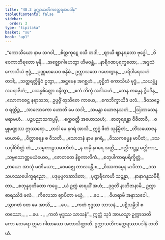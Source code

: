 ```yaml
---
title: "48.3 ဥက္ကာသတိကတ္ထေရအပဒါန"
tableOfContents: false
sidebar:
  order: 3
type: "tipitaka"
basket: "su"
book: "ap1"
---
```



<DynamicBreadcrumb />

<Division number="30" book="ap1" e="ch" v="20" p="431">

<Paragraph number="6099" type="verses" book="ap1">
_“ကောသိယော နာမ ဘဂဝါ,_  
_စိတ္တကူဋေ ဝသီ တဒါ;_  
_ဈာယီ ဈာနရတော ဗုဒ္ဓေါ,_  
_ဝိဝေကာဘိရတော မုနိ._  

</Paragraph>

</Division>
<Division number="31" book="ap1" e="ch" v="20" p="431">

<Paragraph number="6100" type="verses" book="ap1">
_အဇ္ဈောဂါဟေတွာ ဟိမဝန္တံ,_  
_နာရီဂဏပုရက္ခတော;_  
_အဒ္ဒသံ ကောသိယံ ဗုဒ္ဓံ,_  
_ပုဏ္ဏမာယေဝ စန္ဒိမံ._  

</Paragraph>

</Division>
<Division number="32" book="ap1" e="ch" v="20" p="431">

<Paragraph number="6101" type="verses" book="ap1">
ဥက္ကာသတေ ဂဟေတွာန,_  
_ပရိဝါရေသဟံ တဒါ;_  
_သတ္တရတ္တိန္ဒိဝံ ဌတွာ,_  
_အဋ္ဌမေန အဂစ္ဆဟံ._  

</Paragraph>

</Division>
<Division number="33" book="ap1" e="ch" v="20" p="431">

<Paragraph number="6102" type="verses" book="ap1">
_ဝုဋ္ဌိတံ ကောသိယံ ဗုဒ္ဓံ,_  
_သယမ္ဘုံ အပရာဇိတံ;_  
_ပသန္နစိတ္တော ဝန္ဒိတွာ,_  
_ဧကံ ဘိက္ခံ အဒါသဟံ._  

</Paragraph>

</Division>
<Division number="34" book="ap1" e="ch" v="20" p="432">

<Paragraph number="6103" type="verses" book="ap1">
_တေန ကမ္မေန ဒွိပဒိန္ဒ,_  
_လောကဇေဋ္ဌ နရာသဘ;_  
ဥပ္ပဇ္ဇိံ တုသိတေ ကာယေ,_  
_ဧကဘိက္ခာယိဒံ ဖလံ._  

</Paragraph>

</Division>
<Division number="35" book="ap1" e="ch" v="20" p="432">

<Paragraph number="6104" type="verses" book="ap1">
_ဒိဝသဉ္စေဝ ရတ္တိဉ္စ,_  
_အာလောကော ဟောတိ မေ သဒါ;_  
_သမန္တာ ယောဇနသတံ,_  
_ဩဘာသေန ဖရာမဟံ._  

</Paragraph>

</Division>
<Division number="36" book="ap1" e="ch" v="20" p="432">

<Paragraph number="6105" type="verses" book="ap1">
_ပဉ္စပညာသကပ္ပမှိ,_  
_စက္ကဝတ္တီ အဟောသဟံ;_  
_စာတုရန္တော ဝိဇိတာဝီ,_  
_ဇမ္ဗုမဏ္ဍဿ ဣဿရော._  

</Paragraph>

</Division>
<Division number="37" book="ap1" e="ch" v="20" p="432">

<Paragraph number="6106" type="verses" book="ap1">
_တဒါ မေ နဂရံ အာသိ,_  
ဣဒ္ဓံ ဖီတံ သုနိမ္မိတံ;_  
_တိံသယောဇနမာယာမံ,_  
_ဝိတ္ထာရေန စ ဝီသတိ._  

</Paragraph>

</Division>
<Division number="38" book="ap1" e="ch" v="20" p="432">

<Paragraph number="6107" type="verses" book="ap1">
_သောဘနံ နာမ နဂရံ,_  
_ဝိဿကမ္မေန မာပိတံ;_  
_ဒသသဒ္ဒါဝိဝိတ္တံ တံ,_  
_သမ္မတာဠသမာဟိတံ._  

</Paragraph>

</Division>
<Division number="39" book="ap1" e="ch" v="20" p="432">

<Paragraph number="6108" type="verses" book="ap1">
_န တမှိ နဂရေ အတ္ထိ,_  
_ဝလ္လိကဋ္ဌဉ္စ မတ္တိကာ;_  
_သဗ္ဗသောဏ္ဏမယံယေဝ,_  
_ဇောတတေ နိစ္စကာလိကံ._  

</Paragraph>

</Division>
<Division number="40" book="ap1" e="ch" v="20" p="432">

<Paragraph number="6109" type="verses" book="ap1">
_စတုပါကာရပရိက္ခိတ္တံ,_  
_တယော အာသုံ မဏိမယာ;_  
_ဝေမဇ္ဈေ တာလပန္တီ စ,_  
_ဝိဿကမ္မေန မာပိတာ._  

</Paragraph>

</Division>
<Division number="41" book="ap1" e="ch" v="20" p="432">

<Paragraph number="6110" type="verses" book="ap1">
_ဒသသဟဿပေါက္ခရညော,_  
_ပဒုမုပ္ပလဆာဒိတာ;_  
_ပုဏ္ဍရီကေဟိ သဉ္ဆန္နာ,_  
_နာနာဂန္ဓသမီရိတာ._  

</Paragraph>

</Division>
<Division number="42" book="ap1" e="ch" v="20" p="432">

<Paragraph number="6111" type="verses" book="ap1">
_စတုန္နဝုတိတော ကပ္ပေ,_  
_ယံ ဥက္ကံ ဓာရယိံ အဟံ;_  
_ဒုဂ္ဂတိံ နာဘိဇာနာမိ,_  
ဥက္ကာဓာရဿိဒံ ဖလံ._  

</Paragraph>

</Division>
<Division number="43" book="ap1" e="ch" v="20" p="432">

<Paragraph number="6112" type="verses" book="ap1">
_ကိလေသာ ဈာပိတာ မယှံ,_  
_ …ပေ… _  
_ဝိဟရာမိ အနာသဝေါ._  

</Paragraph>

</Division>
<Division number="44" book="ap1" e="ch" v="20" p="432">

<Paragraph number="6113" type="verses" book="ap1">
_သွာဂတံ ဝတ မေ အာသိ,_  
_ …ပေ… _  
_ကတံ ဗုဒ္ဓဿ သာသနံ._  

</Paragraph>

</Division>
<Division number="45" book="ap1" e="ch" v="20" p="432">

<Paragraph number="6114" type="verses" book="ap1">
_ပဋိသမ္ဘိဒါ စတဿော,_  
_ …ပေ… _  
_ကတံ ဗုဒ္ဓဿ သာသနံ”._  

</Paragraph>

<Paragraph number="6115" book="ap1">
ဣတ္ထံ သုဒံ အာယသ္မာ ဥက္ကာသတိကော ထေရော ဣမာ ဂါထာယော အဘာသိတ္ထာတိ.

</Paragraph>
</Division>

<Paragraph number="6116" type="center" book="ap1">
ဥက္ကာသတိကတ္ထေရဿာပဒါနံ တတိယံ.
</Paragraph>